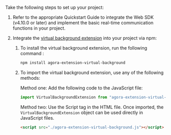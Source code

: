 <PlatformWrapper platform='web'>

Take the following steps to set up your project:

1. Refer to the appropriate Quickstart Guide to integrate the Web SDK (v4.10.0 or later) and implement the basic real-time communication functions in your project.

1. Integrate the [virtual background extension](https://www.npmjs.com/package/agora-extension-virtual-background) into your project via npm:

   1. To install the virtual background extension, run the following command :

      ```bash
      npm install agora-extension-virtual-background
      ```

   1. To import the virtual background extension, use any of the following methods:

      Method one: Add the following code to the JavaScript file:

      ```typescript
      import VirtualBackgroundExtension from "agora-extension-virtual-background";
      ```

      Method two: Use the Script tag in the HTML file. Once imported, the `VirtualBackgroundExtension` object can be used directly in JavaScript files.

      ```html
      <script src="./agora-extension-virtual-background.js"></script>
      ```

</PlatformWrapper>